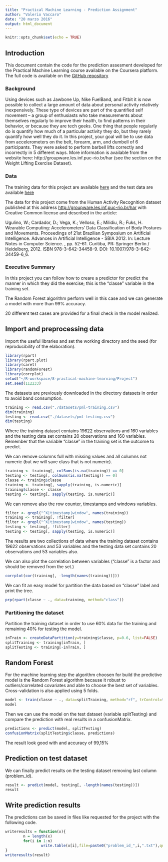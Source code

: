 ```yaml
---
title: "Practical Machine Learning - Prediction Assignment"
author: "Valerio Vaccaro"
date: "20 marzo 2016"
output: html_document
---
```


```r
knitr::opts_chunk$set(echo = TRUE)
```

## Introduction 
This document contain the code for the prediction assesment developed for the Practical Machine Learning course available on the Coursera platform. The full code is available on the [GitHub repository](https://github.com/ashmtwr/MachineLearning)

### Background
Using devices such as Jawbone Up, Nike FuelBand, and Fitbit it is now possible to collect a large amount of data about personal activity relatively inexpensively. These type of devices are part of the quantified self movement – a group of enthusiasts who take measurements about themselves regularly to improve their health, to find patterns in their behavior, or because they are tech geeks. One thing that people regularly do is quantify how much of a particular activity they do, but they rarely quantify how well they do it. In this project, your goal will be to use data from accelerometers on the belt, forearm, arm, and dumbell of 6 participants. They were asked to perform barbell lifts correctly and incorrectly in 5 different ways. More information is available from the website here: http://groupware.les.inf.puc-rio.br/har (see the section on the Weight Lifting Exercise Dataset).

### Data
The training data for this project are available [here](https://d396qusza40orc.cloudfront.net/predmachlearn/pml-training.csv) and the test data are available [here](https://d396qusza40orc.cloudfront.net/predmachlearn/pml-testing.csv)


The data for this project come from the Human Activity Recognition dataset published at this address [http://groupware.les.inf.puc-rio.br/har](http://groupware.les.inf.puc-rio.br/har) with Creative Common license and described in the article:

Ugulino, W.; Cardador, D.; Vega, K.; Velloso, E.; Milidiu, R.; Fuks, H. Wearable Computing: Accelerometers' Data Classification of Body Postures and Movements. Proceedings of 21st Brazilian Symposium on Artificial Intelligence. Advances in Artificial Intelligence - SBIA 2012. In: Lecture Notes in Computer Science. , pp. 52-61. Curitiba, PR: Springer Berlin / Heidelberg, 2012. ISBN 978-3-642-34458-9. DOI: 10.1007/978-3-642-34459-6_6. 

### Executive Summary 
In this project you can follow how to creare a predictor for predict the manner in which they did the exercise; this is the "classe" variable in the training set. 

The Random Forest algorithm perform well in this case and we can generate a model with more than 99% accuracy.

20 different test cases are provided for a final check in the model realized.

## Import and preprocessing data 
Import the useful libraries and set the working directory and the seed (for reproducibility of the elaboration).

```r
library(rpart)
library(rpart.plot)
library(caret)
library(randomForest)
library(corrplot)
setwd("~/R-workspace/8-practical-machine-learning/Project")
set.seed(112233)
```

The datasets are previously downloaded in the directory datasets in order to avoid band consumption.

```r
training <- read.csv("./datasets/pml-training.csv")
dim(training)
testing <- read.csv("./datasets/pml-testing.csv")
dim(testing)
```

Where the training dataset contains 19622 observations and 160 variables and the testing data set contains 20 observations and 160 variables. Remember that the variable “classe” in the training set is the outcome to predict.

We can remove columns full with missing values and all columns not numeric (but we will save class that is not numeric).

```r
training <- training[, colSums(is.na(training)) == 0] 
testing <- testing[, colSums(is.na(testing)) == 0] 
classe <- training$classe
training <- training[, sapply(training, is.numeric)]
training$classe <- classe
testing <- testing[, sapply(testing, is.numeric)]
```

We can remove also the row counter, timestamps and windows variables.

```r
filter <- grepl("^X|timestamp|window", names(training))
training <- training[, !filter]
filter <- grepl("^X|timestamp|window", names(testing))
testing <- testing[, !filter]
testing <- testing[, sapply(testing, is.numeric)]
```
The results are two collections of data where the training dataset contains 19622 observations and 53 variables and the testing data set contains 20 observations and 53 variables also.

We can also plot the correlation between variables ("classe" is a factor and should be removed from the set.)
```r
corrplot(cor(training[, -length(names(training))]))
```

We can fit an easy model for partition the data based on "classe" label and print the tree.

```r
prp(rpart(classe ~ ., data=training, method="class"))
```

### Partitioning the dataset 

Partition the training dataset in order to use 60% data for the training and remaining 40% for testing the model.
```r
inTrain <- createDataPartition(y=training$classe, p=0.6, list=FALSE)
splitTraining <- training[inTrain, ]
splitTesting <- training[-inTrain, ]
```

## Random Forest

For the machine learning step the algorithm choosen for build the predictive model is the Random Forest algorithm because it robust to outliers/correlated covariates and able to choose the best set of variables. Cross-validation is also applied using 5 folds.
```r
model <- train(classe ~ ., data=splitTraining, method="rf", trControl=trainControl(method="cv", 5), ntree=250)
model
```

Then we can use the model on the test dataset (variable splitTesting) and compare the prediction with real results in a confusionMatrix.

```r
predictions <- predict(model, splitTesting)
confusionMatrix(splitTesting$classe, predictions)
```

The result look good with and accuracy of 99,15%

## Prediction on test dataset
We can finally predict results on the testing dataset removing last column (problem_id).

```r
result <- predict(model, testing[, -length(names(testing))])
result
```

## Write prediction results 
The predictions can be saved in files like requested for the project with the following code.

```r
writeresults = function(x){
        n = length(x)
        for(i in 1:n)
                write.table(x[i],file=paste0("problem_id_",i,".txt"),quote=FALSE,row.names=FALSE,col.names=FALSE)
}
writeresults(result)
```